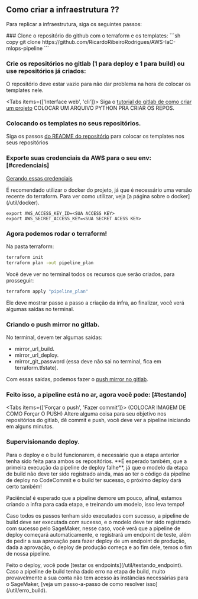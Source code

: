 
## Como criar a infraestrutura ??

Para replicar a infraestrutura, siga os seguintes passos:

<Steps>
### Clone o repositório do github com o terraform e os templates:
```sh copy
git clone https://github.com/RicardoRibeiroRodrigues/AWS-IaC-mlops-pipeline
```

### Crie os repositórios no gitlab (1 para deploy e 1 para build) ou use repositórios já criados:

<Callout type="warning" emoji="⚠️">
    O repositório deve estar vazio para não dar problema na hora de colocar os templates nele.
</Callout>

<Tabs items={['Interface web', 'cli']}>
  <Tab>
  Siga o [tutorial do gitlab de como criar um projeto](https://docs.gitlab.com/ee/user/project/index.html#create-a-project)
  </Tab>
  <Tab>
    COLOCAR UM ARQUIVO PYTHON PRA CRIAR OS REPOS.
  </Tab>
</Tabs>

### Colocando os templates no seus repositórios.

Siga os passos [do README do repositório](https://github.com/RicardoRibeiroRodrigues/AWS-IaC-mlops-pipeline/blob/main/templates/README.md) para colocar os templates nos seus repositórios

### Exporte suas credenciais da AWS para o seu env: [#credenciais]

[Gerando essas credenciais](https://docs.aws.amazon.com/pt_br/powershell/latest/userguide/pstools-appendix-sign-up.html)

<Callout type="warning" emoji="⚠️">
    É recomendado utilizar o docker do projeto, já que é necessário uma versão recente do terraform. Para ver como utilizar, veja [a página sobre o docker](/util/docker).
</Callout>

```.env copy
export AWS_ACCESS_KEY_ID=<SUA ACCESS KEY>
export AWS_SECRET_ACCESS_KEY=<SUA SECRET ACESS KEY>
```

### Agora podemos rodar o terraform!
Na pasta terraform:
```sh copy
terraform init
terraform plan -out pipeline_plan
```
Você deve ver no terminal todos os recursos que serão criados, para prosseguir:
```sh copy
terraform apply "pipeline_plan"
```
Ele deve mostrar passo a passo a criação da infra, ao finalizar, você verá algumas saídas no terminal.

### Criando o push mirror no gitlab. 

No terminal, devem ter algumas saídas: 
- mirror_url_build.
- mirror_url_deploy.
- mirror_git_password (essa deve não sai no terminal, fica em terraform.tfstate).

Com essas saídas, podemos fazer o [push mirror no gitlab](/util/gitlab).

### Feito isso, a pipeline está no ar, agora você pode: [#testando]

<Tabs items={['Forçar o push', 'Fazer commit']}>
  <Tab>
    (COLOCAR IMAGEM DE COMO Forçar O PUSH)
  </Tab>
  <Tab>
    Altere alguma coisa para seu objetivo nos repositórios do gitlab, dê commit e push, você deve ver a pipeline iniciando em alguns minutos.
  </Tab>
</Tabs>

### Supervisionando deploy.

<Callout type="warning" emoji="⚠️">
    Para o deploy e o build funcionarem, é necessário que a etapa anterior tenha sido feita para ambos os repositórios.
    **É esperado também, que a primeira execução da pipeline de deploy falhe**, já que o modelo da etapa de build não deve ter sido registrado ainda, mas ao ter o código da pipeline de deploy no CodeCommit e o build ter sucesso, o próximo deploy dará certo também!
</Callout>

Paciência! é esperado que a pipeline demore um pouco, afinal, estamos criando a infra para cada etapa, e treinando um modelo, isso leva tempo!

Caso todos os passos tenham sido executados com sucesso, a pipeline de build deve ser executada com sucesso, e o modelo deve ter sido registrado com sucesso pelo SageMaker, nesse caso, você verá que a pipeline de deploy começará automaticamente, e registrará um endpoint de teste, além de pedir a sua aprovação para fazer deploy de um endpoint de produção, dada a aprovação, o deploy de produção começa e ao fim dele, temos o fim de nossa pipeline.

<Callout type="info" >
  Feito o deploy, você pode [testar os endpoints](/util/testando_endpoint).
</Callout>

</Steps>

<Callout type="warning" emoji="⚠️">
    Caso a pipeline de build tenha dado erro na etapa de build, muito provavelmente a sua conta não tem acesso às instâncias necessárias para o SageMaker, [veja um passo-a-passo de como resolver isso](/util/erro_build).
</Callout>